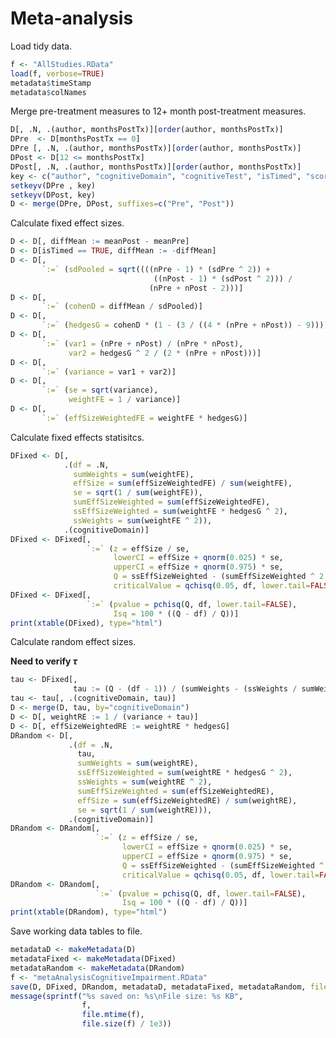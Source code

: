 # Meta-analysis

Load tidy data.

```r
f <- "AllStudies.RData"
load(f, verbose=TRUE)
metadata$timeStamp
metadata$colNames
```

Merge pre-treatment measures to 12+ month post-treatment measures.

```r
D[, .N, .(author, monthsPostTx)][order(author, monthsPostTx)]
DPre  <- D[monthsPostTx == 0]
DPre [, .N, .(author, monthsPostTx)][order(author, monthsPostTx)]
DPost <- D[12 <= monthsPostTx]
DPost[, .N, .(author, monthsPostTx)][order(author, monthsPostTx)]
key <- c("author", "cognitiveDomain", "cognitiveTest", "isTimed", "scoreType")
setkeyv(DPre , key)
setkeyv(DPost, key)
D <- merge(DPre, DPost, suffixes=c("Pre", "Post"))
```

Calculate fixed effect sizes.

```r
D <- D[, diffMean := meanPost - meanPre]
D <- D[isTimed == TRUE, diffMean := -diffMean]
D <- D[,
       `:=` (sdPooled = sqrt((((nPre - 1) * (sdPre ^ 2)) +
                                ((nPost - 1) * (sdPost ^ 2))) /
                               (nPre + nPost - 2)))]
D <- D[,
       `:=` (cohenD = diffMean / sdPooled)]
D <- D[,
       `:=` (hedgesG = cohenD * (1 - (3 / ((4 * (nPre + nPost)) - 9))))]
D <- D[,
       `:=` (var1 = (nPre + nPost) / (nPre * nPost),
             var2 = hedgesG ^ 2 / (2 * (nPre + nPost)))]
D <- D[,
       `:=` (variance = var1 + var2)]
D <- D[,
       `:=` (se = sqrt(variance),
             weightFE = 1 / variance)]
D <- D[,
       `:=` (effSizeWeightedFE = weightFE * hedgesG)]
```

Calculate fixed effects statisitcs.

```r
DFixed <- D[,
            .(df = .N,
              sumWeights = sum(weightFE),
              effSize = sum(effSizeWeightedFE) / sum(weightFE),
              se = sqrt(1 / sum(weightFE)),
              sumEffSizeWeighted = sum(effSizeWeightedFE),
              ssEffSizeWeighted = sum(weightFE * hedgesG ^ 2),
              ssWeights = sum(weightFE ^ 2)),
            .(cognitiveDomain)]
DFixed <- DFixed[,
                 `:=` (z = effSize / se,
                       lowerCI = effSize + qnorm(0.025) * se,
                       upperCI = effSize + qnorm(0.975) * se,
                       Q = ssEffSizeWeighted - (sumEffSizeWeighted ^ 2 / sumWeights),
                       criticalValue = qchisq(0.05, df, lower.tail=FALSE))]
DFixed <- DFixed[,
                 `:=` (pvalue = pchisq(Q, df, lower.tail=FALSE),
                       Isq = 100 * ((Q - df) / Q))]
print(xtable(DFixed), type="html")
```

Calculate random effect sizes.

**Need to verify $\tau$**

```r
tau <- DFixed[,
              tau := (Q - (df - 1)) / (sumWeights - (ssWeights / sumWeights))]
tau <- tau[, .(cognitiveDomain, tau)]
D <- merge(D, tau, by="cognitiveDomain")
D <- D[, weightRE := 1 / (variance + tau)]
D <- D[, effSizeWeightedRE := weightRE * hedgesG]
DRandom <- D[,
             .(df = .N,
               tau,
               sumWeights = sum(weightRE),
               ssEffSizeWeighted = sum(weightRE * hedgesG ^ 2),
               ssWeights = sum(weightRE ^ 2),
               sumEffSizeWeighted = sum(effSizeWeightedRE),
               effSize = sum(effSizeWeightedRE) / sum(weightRE),
               se = sqrt(1 / sum(weightRE))),
             .(cognitiveDomain)]
DRandom <- DRandom[,
                   `:=` (z = effSize / se,
                         lowerCI = effSize + qnorm(0.025) * se,
                         upperCI = effSize + qnorm(0.975) * se,
                         Q = ssEffSizeWeighted - (sumEffSizeWeighted ^ 2 / sumWeights),
                         criticalValue = qchisq(0.05, df, lower.tail=FALSE))]
DRandom <- DRandom[,
                   `:=` (pvalue = pchisq(Q, df, lower.tail=FALSE),
                         Isq = 100 * ((Q - df) / Q))]
print(xtable(DRandom), type="html")
```

Save working data tables to file.

```r
metadataD <- makeMetadata(D)
metadataFixed <- makeMetadata(DFixed)
metadataRandom <- makeMetadata(DRandom)
f <- "metaAnalysisCognitiveImpairment.RData"
save(D, DFixed, DRandom, metadataD, metadataFixed, metadataRandom, file=f)
message(sprintf("%s saved on: %s\nFile size: %s KB", 
                f,
                file.mtime(f),
                file.size(f) / 1e3))
```
